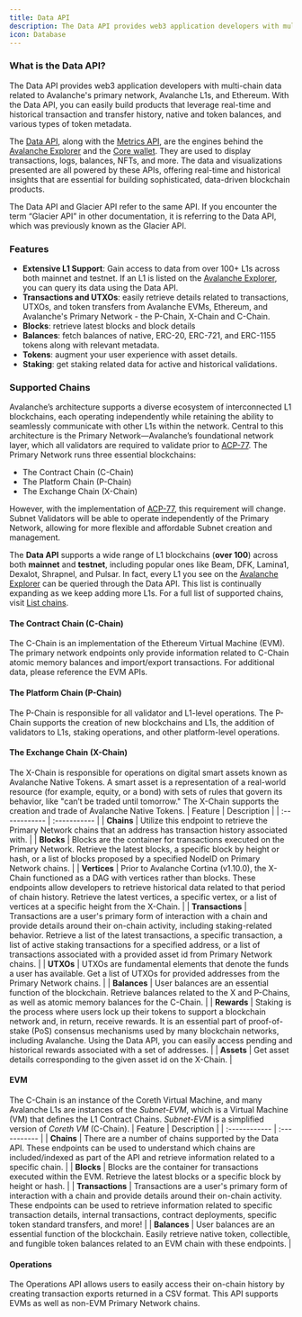 ```yaml
---
title: Data API
description: The Data API provides web3 application developers with multi-chain data related to Avalanche's primary network, Avalanche L1s, and Ethereum.
icon: Database
---
```


### What is the Data API?

The Data API provides web3 application developers with multi-chain data related to Avalanche's primary network, Avalanche L1s, and Ethereum. With the Data API, you can easily build products that leverage real-time and historical transaction and transfer history, native and token balances, and various types of token metadata.

The [Data API](/data-api), along with the [Metrics API](/metrics-api), are the engines behind the [Avalanche Explorer](https://subnets.avax.network/stats/) and the [Core wallet](https://core.app/en/). They are used to display transactions, logs, balances, NFTs, and more. The data and visualizations presented are all powered by these APIs, offering real-time and historical insights that are essential for building sophisticated, data-driven blockchain products.

<Info>The Data API and Glacier API refer to the same API. If you encounter the term “Glacier API” in other documentation, it is referring to the Data API, which was previously known as the Glacier API.​</Info>

### Features
- **Extensive L1 Support**: Gain access to data from over 100+ L1s across both mainnet and testnet. If an L1 is listed on the [Avalanche Explorer](https://subnets.avax.network/), you can query its data using the Data API.
- **Transactions and UTXOs**: easily retrieve details related to transactions, UTXOs, and token transfers from Avalanche EVMs, Ethereum, and Avalanche's Primary Network - the P-Chain, X-Chain and C-Chain.
- **Blocks**: retrieve latest blocks and block details
- **Balances**: fetch balances of native, ERC-20, ERC-721, and ERC-1155 tokens along with relevant metadata.
- **Tokens**: augment your user experience with asset details.
- **Staking**: get staking related data for active and historical validations.

### Supported Chains
Avalanche’s architecture supports a diverse ecosystem of interconnected L1 blockchains, each operating independently while retaining the ability to seamlessly communicate with other L1s within the network. Central to this architecture is the Primary Network—Avalanche’s foundational network layer, which all validators are required to validate prior to [ACP-77](https://github.com/avalanche-foundation/ACPs/blob/main/ACPs/77-reinventing-subnets/README.md). The Primary Network runs three essential blockchains:
- The Contract Chain (C-Chain)
- The Platform Chain (P-Chain)
- The Exchange Chain (X-Chain)

However, with the implementation of [ACP-77](https://github.com/avalanche-foundation/ACPs/blob/main/ACPs/77-reinventing-subnets/README.md), this requirement will change. Subnet Validators will be able to operate independently of the Primary Network, allowing for more flexible and affordable Subnet creation and management.

The **Data API** supports a wide range of L1 blockchains (**over 100**) across both **mainnet** and **testnet**, including popular ones like Beam, DFK, Lamina1, Dexalot, Shrapnel, and Pulsar. In fact, every L1 you see on the [Avalanche Explorer](https://subnets.avax.network/) can be queried through the Data API. This list is continually expanding as we keep adding more L1s. For a full list of supported chains, visit [List chains](/data-api/evm-chains/list-chains).

#### The Contract Chain (C-Chain)
The C-Chain is an implementation of the Ethereum Virtual Machine (EVM). The primary network endpoints only provide information related to C-Chain atomic memory balances and import/export transactions. For additional data, please reference the EVM APIs.

#### The Platform Chain (P-Chain)
The P-Chain is responsible for all validator and L1-level operations. The P-Chain supports the creation of new blockchains and L1s, the addition of validators to L1s, staking operations, and other platform-level operations.

#### The Exchange Chain (X-Chain)
The X-Chain is responsible for operations on digital smart assets known as Avalanche Native Tokens. A smart asset is a representation of a real-world resource (for example, equity, or a bond) with sets of rules that govern its behavior, like "can’t be traded until tomorrow." The X-Chain supports the creation and trade of Avalanche Native Tokens.
| Feature       | Description |
| :------------ | :----------- |
| **Chains**    | Utilize this endpoint to retrieve the Primary Network chains that an address has transaction history associated with. |
| **Blocks**    | Blocks are the container for transactions executed on the Primary Network. Retrieve the latest blocks, a specific block by height or hash, or a list of blocks proposed by a specified NodeID on Primary Network chains. |
| **Vertices**  | Prior to Avalanche Cortina (v1.10.0), the X-Chain functioned as a DAG with vertices rather than blocks. These endpoints allow developers to retrieve historical data related to that period of chain history. Retrieve the latest vertices, a specific vertex, or a list of vertices at a specific height from the X-Chain. |
| **Transactions** | Transactions are a user's primary form of interaction with a chain and provide details around their on-chain activity, including staking-related behavior. Retrieve a list of the latest transactions, a specific transaction, a list of active staking transactions for a specified address, or a list of transactions associated with a provided asset id from Primary Network chains. |
| **UTXOs** | UTXOs are fundamental elements that denote the funds a user has available. Get a list of UTXOs for provided addresses from the Primary Network chains. |
| **Balances** | User balances are an essential function of the blockchain. Retrieve balances related to the X and P-Chains, as well as atomic memory balances for the C-Chain. |
| **Rewards** | Staking is the process where users lock up their tokens to support a blockchain network and, in return, receive rewards. It is an essential part of proof-of-stake (PoS) consensus mechanisms used by many blockchain networks, including Avalanche. Using the Data API, you can easily access pending and historical rewards associated with a set of addresses. |
| **Assets** | Get asset details corresponding to the given asset id on the X-Chain. |


#### EVM
The C-Chain is an instance of the Coreth Virtual Machine, and many Avalanche L1s are instances of the _Subnet-EVM_, which is a Virtual Machine (VM) that defines the L1 Contract Chains. _Subnet-EVM_ is a simplified version of _Coreth VM_ (C-Chain).
| Feature      | Description |
| :------------ | :----------- |
| **Chains**   | There are a number of chains supported by the Data API. These endpoints can be used to understand which chains are included/indexed as part of the API and retrieve information related to a specific chain. |
| **Blocks**   | Blocks are the container for transactions executed within the EVM. Retrieve the latest blocks or a specific block by height or hash. |
| **Transactions** | Transactions are a user's primary form of interaction with a chain and provide details around their on-chain activity. These endpoints can be used to retrieve information related to specific transaction details, internal transactions, contract deployments, specific token standard transfers, and more! |
| **Balances** | User balances are an essential function of the blockchain. Easily retrieve native token, collectible, and fungible token balances related to an EVM chain with these endpoints. |

#### Operations
The Operations API allows users to easily access their on-chain history by creating transaction exports returned in a CSV format. This API supports EVMs as well as non-EVM Primary Network chains.